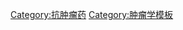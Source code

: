{{Navbox
| name  = 化疗药物
|state = {{{state|collapsed}}}
| title = 细胞内[[化学疗法]]药物/[[抗肿瘤药]]（[[ATC代码 (L01)|L01]]）
| groupstyle = background-color: #E5BFE5
|above={{PharmNavFootnote}}
  | group1 = [[纺锤体毒素]]<br />/[[有丝分裂抑制剂]]<br />（[[有丝分裂|有丝分裂期]]）
  |  list1 = {{Navbox subgroup
| groupstyle = background-color: #E5BFE5

| group1 = 阻止[[微管]]结合
| list1  = [[长春花属|长春花属生物碱]]（[[长春碱]]<sup>#</sup>、[[硫酸长春碱]]、[[长春新碱]]<sup>#</sup>、[[长春氟宁]]<sup>§</sup>、[[长春地辛]]、[[长春瑞滨]]）

| group2 = 阻止[[微管]]分开
| list2  = [[紫杉烷|紫杉烷类]]（[[卡巴他赛]]、[[歐洲紫杉醇|多西他赛]]<sup>#</sup>、[[拉罗他赛]]、[[奥他赛]]<sup>†</sup>、[[紫杉醇]]<sup>#</sup>、[[替司他赛]]）&nbsp;•  [[埃博霉素|埃博霉素类]]（[[伊沙匹隆]]）
}}

  | group2 = [[DNA复制]]<br />抑制剂
  |  list2 = {{Navbox subgroup
  | groupstyle = background-color: #E5BFE5

| group1 = DNA前体/<br />[[抗代谢物]]<br />（[[S期]]）
|  list1 = {{Navbox subgroup
  | groupstyle = background-color: #E5BFE5

| group1 = [[抗叶酸剂]]
| list1  = [[二氢叶酸还原酶抑制剂]]（[[氨基蝶呤]]、[[氨甲蝶呤]]<sup>#</sup>、[[培美曲塞]]、[[普拉曲沙]]）&nbsp;•  [[胸苷酸合成酶抑制剂]]（[[雷替曲塞]]、[[培美曲塞]]）

| group2 = [[嘌呤类似物]]
| list2  = [[腺苷脫氨酶|腺苷脫氨酶抑制剂]]（[[喷司他丁]]）

[[卤化]]/[[核糖核苷酸还原酶抑制剂]]（[[克拉屈滨]]、[[克罗拉滨]]、[[氟达拉滨]]、[[奈拉滨]]）<br />

[[硫嘌呤|硫嘌呤类]]（[[硫鸟嘌呤]]<sup>#</sup>、[[巯嘌呤]]<sup>#</sup>）

|group3  = [[嘧啶类似物]] 
|list3   = [[胸苷酸合成酶抑制剂]]（[[5-氟尿嘧啶]]<sup>#</sup>、[[卡培他滨]]、[[替加氟]]、[[卡莫氟]]、[[氟尿苷]]）

[[聚合酶链式反应抑制剂]]（[[阿糖胞苷]]<sup>#</sup>）

[[核糖核苷酸还原酶抑制剂]]（[[吉西他滨]]）

[[DNA甲基化|DNA甲基化抑制剂]]（[[阿扎胞苷]]、[[地西他滨]]）

|group4  = [[脱氧核糖核苷酸]]
|list4   = [[核糖核苷酸还原酶抑制剂]]（[[羟基脲]]）

}}

| group2 = [[拓扑异构酶抑制剂]]<br />（[[S期]]）
| list2  = {{Navbox subgroup
| groupstyle = background-color: #E5BFE5

| group1 = [[拓扑异构酶I]]
| list1  = [[喜树|喜树生物碱]]（[[喜树碱]]、[[托普樂肯|拓扑替康]]、[[愛萊諾迪肯|伊立替康]]、[[鲁比替康]]<sup>‡</sup>、[[贝洛替康]]）

| group2 = [[拓扑异构酶II]]
| list2  = [[鬼臼|鬼臼生物碱]]（[[依托泊苷]]、[[替尼泊苷]]）

| group3 = [[拓扑异构酶II]]+[[嵌入 (化學）|DNA嵌入]]
| list3  = [[蒽环类药物]]（[[阿柔比星]]、[[道諾黴素|柔红霉素]]<sup>#</sup>、[[阿黴素]]<sup>#</sup>、[[泛艾霉素]]、[[伊达比星]]、[[氨柔比星]]<sup>†</sup>、[[吡柔比星]]、[[戊柔比星]]、[[佐柔比星]]）&nbsp;•  [[蒽醌|蒽醌类药物]]（[[米托蒽醌]]、[[匹杉琼]]）

}}


  | group3 = [[DNA交联]]<br />（[[细胞周期非特异性药物|细胞周期<br />非特异性药物]]）
  |  list3 = {{Navbox subgroup
| groupstyle = background-color: #E5BFE5

| group1 = [[烷基化抗肿瘤剂]]
| list1  = [[氮芥类]]: [[氮芥]]&nbsp;•  [[环磷酰胺]]<sup>#</sup>（[[异环磷酰胺]]、[[曲磷胺]]）&nbsp;•  [[苯丁酸氮芥]]<sup>#</sup>（[[美法仑]]、[[泼尼莫司汀]]）&nbsp;•  [[苯达莫司汀]]&nbsp;•  [[乌拉莫司汀]]&nbsp;•  [[雌莫司汀]]

[[亚硝脲|亚硝脲类]]: [[卡莫司汀]]&nbsp;•  [[洛莫司汀]]（[[司莫司汀]]）&nbsp;•  [[福莫司汀]]&nbsp;•  [[尼莫司汀]]&nbsp;•  [[雷莫司汀]]&nbsp;•  [[链脲佐菌素]]

[[磺酸酯|烷基磺酸酯类]]: [[白消安]]（[[甘露舒凡]]、[[苏消安]]）

[[氮丙环|氮丙环类]]: [[卡波醌]]&nbsp;•  [[噻替哌]]&nbsp;•  [[三亚胺醌]]&nbsp;•  [[曲他胺]]

| group2 = 类烷化剂
| list2  = [[铂|有机铂化合物]]（[[卡铂]]、[[顺铂]]、[[奈达铂]]、[[奥沙利铂]]、[[四硝酸三铂]]、[[沙铂]]）

|group3  = 非传统型烷化剂
|list3   =  [[肼|肼衍生物]]（[[丙卡巴肼]]<sup>#</sup>）&nbsp;•  [[三氮烯|三氮烯类]]（[[达卡巴嗪]]<sup>#</sup>、[[替莫唑胺]]）&nbsp;•  [[六甲蜜胺]]&nbsp;•  [[二溴甘露醇]]&nbsp;•  [[哌泊溴烷]]

|group4  = [[嵌入 (化學）|DNA嵌入剂]]
|list4   = [[鏈黴菌屬|链霉菌霉素]]（[[放线菌素]]<sup>#</sup>、[[博来霉素]]<sup>#</sup>、[[丝裂霉素]]、[[普卡霉素]]）

}}


}}

  | group4 = [[光敏剂]]/<br />[[光動力療法]]
  |  list4 = [[5-氨基酮戊酸]]/[[氨基乙酰丙酸甲酯]]&nbsp;•  [[乙丙昔罗]]&nbsp;•  [[卟啉|卟啉衍生物]]（[[卟吩姆钠]]、[[他拉泊芬]]、[[替莫泊芬]]、[[维替泊芬]]）

  | group5 = 其他
  |  list5 = {{Navbox subgroup
| groupstyle = background-color: #E5BFE5

| group1 = [[酶抑制剂]]
| list1  = [[法尼基转移酶抑制剂]]（[[替吡法尼]]） &nbsp;•  [[细胞周期蛋白依赖激酶|细胞周期蛋白依赖激酶抑制剂]]（[[截癌寧]]、[[夫拉平度]]、{{le|帕博西利|Palbociclib}}、[[瑞博西利]]、{{le|塞利西利|Seliciclib}}<sup>†</sup>）&nbsp;•  [[蛋白酶体抑制剂]]（[[萬科_(藥物)|硼替佐米]]）&nbsp;•  [[磷酸二酯酶抑制剂]]（{{le|阿那格雷|Anagrelide}}）&nbsp;•  [[肌苷酸脱氢酶|肌苷酸脱氢酶抑制剂]]（[[噻唑呋林]]）&nbsp;•  [[脂氧合酶抑制剂]]（[[马索罗酚]]）&nbsp;•  [[聚腺苷二磷酸核糖聚合酶抑制剂]]（[[奥拉帕尼]]）&nbsp;•  [[組織蛋白去乙醯酶抑制劑]]（[[伏立诺他]]、[[罗米地辛]]）

| group2 = [[拮抗剂]]
| list2  = [[内皮素受体拮抗剂]]（[[阿曲生坦]]）&nbsp;•  [[视黄醇类X受体|视黄醇类X受体激动剂]]（[[蓓萨罗丁]]）&nbsp;•  [[性类固醇]]（[[睾内酯]]）

|group3  = 其他/未分类
|list3   = [[安吖啶]]&nbsp;•  [[曲贝替定]]&nbsp;•  [[类维生素A]]（[[9-顺式维甲酸]]、[[維A酸]]）&nbsp;•  [[三氧化二砷]]&nbsp;•  [[天冬酰胺|降天冬酰胺剂]]（[[门冬酰胺酶]]<sup>#</sup>/[[昂卡司帕]]）&nbsp;•  [[塞来昔布]]&nbsp;•  [[秋水仙胺]]&nbsp;•  [[伊利司莫]]<sup>§</sup>&nbsp;•  [[依沙芦星]]&nbsp;•  [[依托格鲁]]&nbsp;•  [[氯尼达明]]&nbsp;•  [[硫蒽酮]]&nbsp;•  [[米托胍腙]]&nbsp;•  [[米托坦]]&nbsp;•  [[奥利默森]]<sup>†</sup>&nbsp;• [[高三尖杉酯碱]]&nbsp;• [[雷帕霉素靶蛋白|雷帕霉素靶蛋白抑制剂]]（[[依维莫司]]、[[西罗莫斯]]）&nbsp;• [[艾日布林]]
}}
| belowstyle = background: transparent; padding: 0px;
| below = {{Neoplasia navs}}
}}<noinclude>
[[Category:抗肿瘤药]]
[[Category:採用ATC碼的藥物模板|{{PAGENAME}}]]
[[Category:肿瘤学模板]]
</noinclude>